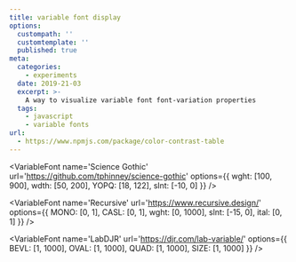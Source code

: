 ```yaml
---
title: variable font display
options:
  custompath: ''
  customtemplate: ''
  published: true
meta:
  categories:
    - experiments
  date: 2019-21-03
  excerpt: >-
    A way to visualize variable font font-variation properties
  tags:
    - javascript
    - variable fonts
url:
  - https://www.npmjs.com/package/color-contrast-table
---
```



<VariableFont 
  name='Science Gothic'
  url='https://github.com/tphinney/science-gothic'
  options={{
    wght: [100, 900],
    wdth: [50, 200],
    YOPQ: [18, 122],
    slnt: [-10, 0]
  }}
/>

<VariableFont 
  name='Recursive'
  url='https://www.recursive.design/'
  options={{
    MONO: [0, 1],
    CASL: [0, 1],
    wght: [0, 1000],
    slnt: [-15, 0],
    ital: [0, 1]
  }}
/>

<VariableFont 
  name='LabDJR'
  url='https://djr.com/lab-variable/'
  options={{
    BEVL: [1, 1000],
    OVAL: [1, 1000],
    QUAD: [1, 1000],
    SIZE: [1, 1000]
  }}
/>